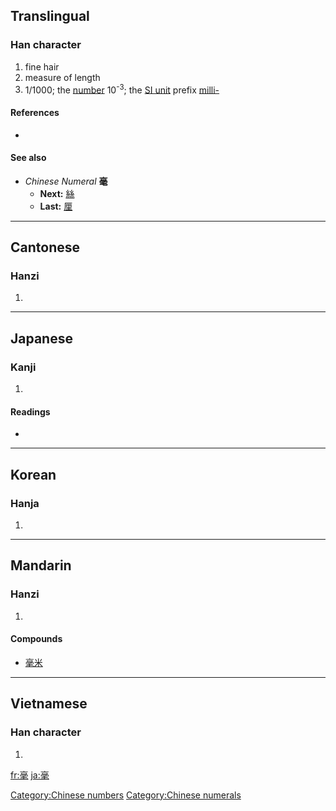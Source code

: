 ==Translingual==

===Han character===
{{Han char|rn=82|rad=毛|as=07|sn=11|four=0071<sub>4</sub>|canj=X卜口月山 (XYRBU), 卜口月山 (YRBU)}}

# fine hair
# measure of length
# 1/1000; the [[number]] 10<sup>-3</sup>; the [[Appendix:SI units|SI unit]] prefix [[milli-]]

====References====
* {{Han ref|kx=0593.100|dkj=16831|dj=0985.240|hdz=31999.020|uh=6BEB|ud=27627|bh=B240|bd=45632}}

====See also====
* ''Chinese Numeral'' '''毫'''
** '''Next:''' [[絲]]
** '''Last:''' [[厘]]

[[Category:Chinese numbers]]
[[Category:Chinese numerals]]

----

==Cantonese==

===Hanzi===
{{yue-hanzi|jyut=|y=hou4}}

# {{defn|Cantonese|sort=毛07}}

----

==Japanese==

===Kanji===
{{ja-kanji|grade=|rs=毛07}}

# {{defn|Japanese}}

====Readings====
* {{ja-readings|on=[[こう]] (kō), [[ごう]] (gō)|kun=[[すこし]] (sukoshi)}}

----

==Korean==

===Hanja===
{{ko-hanja|hangeul=호|eumhun=|rv=ho|mr=ho|y=ho}}

# {{defn|Korean|sort=毛07}}

----

==Mandarin==

===Hanzi===
{{cmn-hanzi|pin=[[háo]] ([[hao2]])|wg=hao<sup>2</sup>}}

# {{defn|Mandarin|sort=毛07}}

====Compounds====
* [[毫米]]

----

==Vietnamese==

===Han character===
{{vi-hantu|[[hào]]|rs=毛07}}

# {{defn|Vietnamese|sort=毛07}}

[[fr:毫]]
[[ja:毫]]